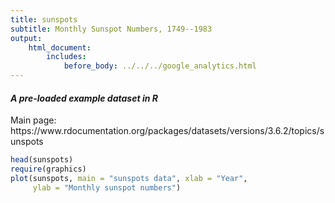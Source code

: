 ```yaml
---
title: sunspots
subtitle: Monthly Sunspot Numbers, 1749--1983
output:
    html_document:
        includes:
            before_body: ../../../google_analytics.html
---
```


#### *A pre-loaded example dataset in R*
Main page: https://www.rdocumentation.org/packages/datasets/versions/3.6.2/topics/sunspots

```r
head(sunspots)
require(graphics)
plot(sunspots, main = "sunspots data", xlab = "Year",
     ylab = "Monthly sunspot numbers")
```
